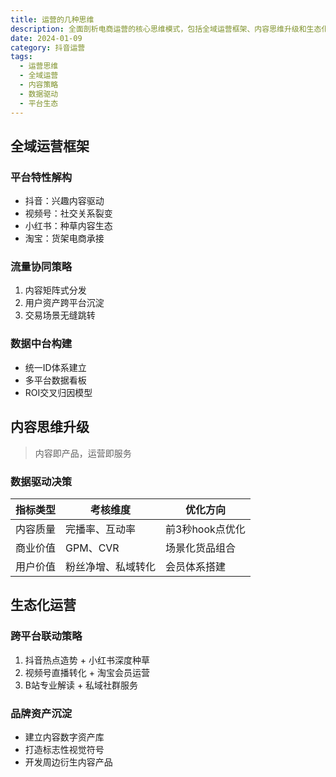 ```yaml
---
title: 运营的几种思维
description: 全面剖析电商运营的核心思维模式，包括全域运营框架、内容思维升级和生态化运营策略的系统分析
date: 2024-01-09
category: 抖音运营
tags:
  - 运营思维
  - 全域运营
  - 内容策略
  - 数据驱动
  - 平台生态
---
```


## 全域运营框架

### 平台特性解构
- 抖音：兴趣内容驱动
- 视频号：社交关系裂变
- 小红书：种草内容生态
- 淘宝：货架电商承接

### 流量协同策略
1. 内容矩阵式分发
2. 用户资产跨平台沉淀
3. 交易场景无缝跳转

### 数据中台构建
- 统一ID体系建立
- 多平台数据看板
- ROI交叉归因模型

## 内容思维升级

> 内容即产品，运营即服务

### 数据驱动决策

| 指标类型 | 考核维度 | 优化方向 |
|---------|---------|---------|
| 内容质量 | 完播率、互动率 | 前3秒hook点优化 |
| 商业价值 | GPM、CVR | 场景化货品组合 |
| 用户价值 | 粉丝净增、私域转化 | 会员体系搭建 |

## 生态化运营

### 跨平台联动策略

1. 抖音热点造势 + 小红书深度种草
2. 视频号直播转化 + 淘宝会员运营
3. B站专业解读 + 私域社群服务

### 品牌资产沉淀

- 建立内容数字资产库
- 打造标志性视觉符号
- 开发周边衍生内容产品